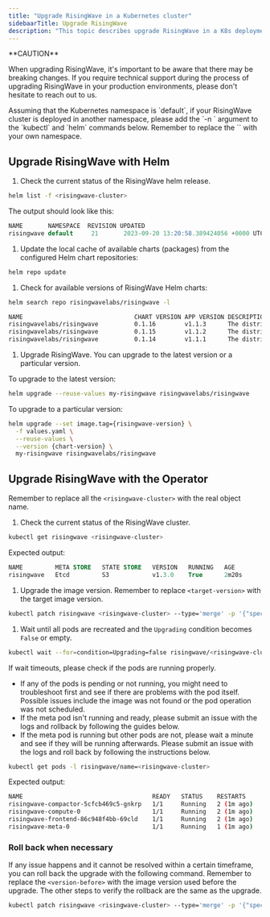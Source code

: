 ```yaml
---
title: "Upgrade RisingWave in a Kubernetes cluster"
sidebaarTitle: Upgrade RisingWave
description: "This topic describes upgrade RisingWave in a K8s deployment with the RisingWave Kubernetes Operator and Helm."
---
```


<Warning>
**CAUTION**

When upgrading RisingWave, it's important to be aware that there may be breaking changes. If you require technical support during the process of upgrading RisingWave in your production environments, please don't hesitate to reach out to us.
</Warning>

<Note>
Assuming that the Kubernetes namespace is `default`, if your RisingWave cluster is deployed in another namespace, please add the `-n <namespace>` argument to the `kubectl` and `helm` commands below. Remember to replace the `<namespace>` with your own namespace.
</Note>

## Upgrade RisingWave with Helm[](#upgrade-risingwave-with-helm "Direct link to Upgrade RisingWave with Helm")

1. Check the current status of the RisingWave helm release.

```bash
helm list -f <risingwave-cluster>
```

The output should look like this:

```sql
NAME       NAMESPACE  REVISION UPDATED                                  STATUS   CHART                        APP VERSION
risingwave default     21       2023-09-20 13:20:58.389424056 +0000 UTC  deployed risingwave-0.1.16 v1.3.0
```

1. Update the local cache of available charts (packages) from the configured Helm chart repositories:

```bash
helm repo update
```

1. Check for available versions of RisingWave Helm charts:

```bash
helm search repo risingwavelabs/risingwave -l
```

```bash
NAME                               CHART VERSION APP VERSION DESCRIPTION
risingwavelabs/risingwave          0.1.16        v1.1.3      The distributed streaming database SQL stream p...
risingwavelabs/risingwave          0.1.15        v1.1.2      The distributed streaming database SQL stream p...
risingwavelabs/risingwave          0.1.14        v1.1.1      The distributed streaming database SQL stream p...
```

1. Upgrade RisingWave. You can upgrade to the latest version or a particular version.

To upgrade to the latest version:

```bash
helm upgrade --reuse-values my-risingwave risingwavelabs/risingwave
```

To upgrade to a particular version:

```bash
helm upgrade --set image.tag={risingwave-version} \
  -f values.yaml \
  --reuse-values \
  --version {chart-version} \
  my-risingwave risingwavelabs/risingwave
```

## Upgrade RisingWave with the Operator

Remember to replace all the `<risingwave-cluster>` with the real object name.

1. Check the current status of the RisingWave cluster.

```bash
kubectl get risingwave <risingwave-cluster>
```

Expected output:

```sql
NAME         META STORE   STATE STORE   VERSION   RUNNING   AGE
risingwave   Etcd         S3            v1.3.0    True      2m20s
```

1. Upgrade the image version. Remember to replace `<target-version>` with the target image version.

```bash
kubectl patch risingwave <risingwave-cluster> --type='merge' -p '{"spec": {"image": "ghcr.io/risingwavelabs/risingwave:<target-version>"}}'
```

1. Wait until all pods are recreated and the `Upgrading` condition becomes `False` or empty.

```bash
kubectl wait --for=condition=Upgrading=false risingwave/<risingwave-cluster>
```

If wait timeouts, please check if the pods are running properly.

* If any of the pods is pending or not running, you might need to troubleshoot first and see if there are problems with the pod itself. Possible issues include the image was not found or the pod operation was not scheduled.
* If the meta pod isn't running and ready, please submit an issue with the logs and rollback by following the guides below.
* If the meta pod is running but other pods are not, please wait a minute and see if they will be running afterwards. Please submit an issue with the logs and roll back by following the instructions below.

```bash
kubectl get pods -l risingwave/name=<risingwave-cluster>
```

Expected output:

```bash
NAME                                    READY   STATUS    RESTARTS      AGE
risingwave-compactor-5cfcb469c5-gnkrp   1/1     Running   2 (1m ago)    2m35s
risingwave-compute-0                    1/1     Running   2 (1m ago)    2m35s
risingwave-frontend-86c948f4bb-69cld    1/1     Running   2 (1m ago)    2m35s
risingwave-meta-0                       1/1     Running   1 (1m ago)    2m35s
```

### Roll back when necessary

If any issue happens and it cannot be resolved within a certain timeframe, you can roll back the upgrade with the following command. Remember to replace the `<version-before>` with the image version used before the upgrade. The other steps to verify the rollback are the same as the upgrade.

```bash
kubectl patch risingwave <risingwave-cluster> --type='merge' -p '{"spec": {"image": "ghcr.io/risingwavelabs/risingwave:<version-before>"}}'
```
